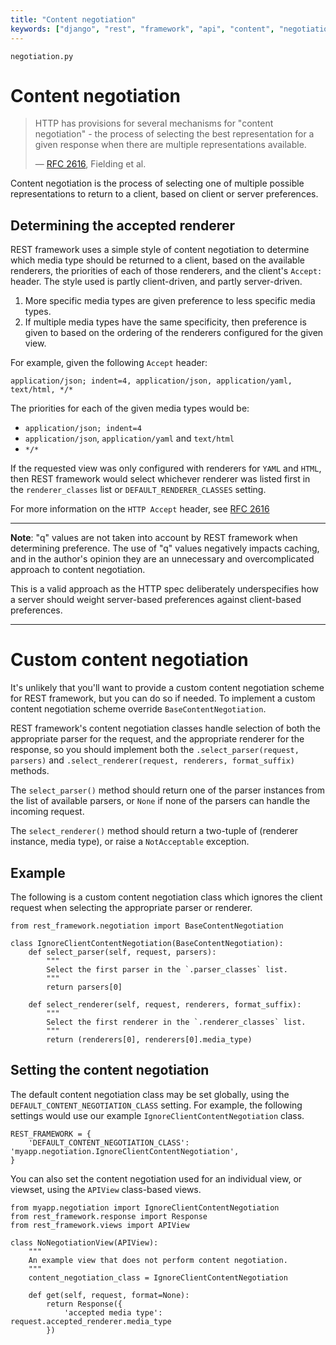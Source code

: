 ```yaml
---
title: "Content negotiation"
keywords: ["django", "rest", "framework", "api", "content", "negotiation"]
---
```


`negotiation.py`

# Content negotiation

> HTTP has provisions for several mechanisms for "content negotiation" - the process of selecting the best representation for a given response when there are multiple representations available.
>
> &mdash; [RFC 2616][cite], Fielding et al.

[cite]: https://www.w3.org/Protocols/rfc2616/rfc2616-sec12.html

Content negotiation is the process of selecting one of multiple possible representations to return to a client, based on client or server preferences.

## Determining the accepted renderer

REST framework uses a simple style of content negotiation to determine which media type should be returned to a client, based on the available renderers, the priorities of each of those renderers, and the client's `Accept:` header.  The style used is partly client-driven, and partly server-driven.

1. More specific media types are given preference to less specific media types.
2. If multiple media types have the same specificity, then preference is given to based on the ordering of the renderers configured for the given view.

For example, given the following `Accept` header:

    application/json; indent=4, application/json, application/yaml, text/html, */*

The priorities for each of the given media types would be:

* `application/json; indent=4`
* `application/json`, `application/yaml` and `text/html`
* `*/*`

If the requested view was only configured with renderers for `YAML` and `HTML`, then REST framework would select whichever renderer was listed first in the `renderer_classes` list or `DEFAULT_RENDERER_CLASSES` setting.

For more information on the `HTTP Accept` header, see [RFC 2616][accept-header]

---

**Note**: "q" values are not taken into account by REST framework when determining preference.  The use of "q" values negatively impacts caching, and in the author's opinion they are an unnecessary and overcomplicated approach to content negotiation.

This is a valid approach as the HTTP spec deliberately underspecifies how a server should weight server-based preferences against client-based preferences.

---

# Custom content negotiation

It's unlikely that you'll want to provide a custom content negotiation scheme for REST framework, but you can do so if needed.  To implement a custom content negotiation scheme override `BaseContentNegotiation`.

REST framework's content negotiation classes handle selection of both the appropriate parser for the request, and the appropriate renderer for the response, so you should implement both the `.select_parser(request, parsers)` and `.select_renderer(request, renderers, format_suffix)` methods.

The `select_parser()` method should return one of the parser instances from the list of available parsers, or `None` if none of the parsers can handle the incoming request.

The `select_renderer()` method should return a two-tuple of (renderer instance, media type), or raise a `NotAcceptable` exception.

## Example

The following is a custom content negotiation class which ignores the client
request when selecting the appropriate parser or renderer.

    from rest_framework.negotiation import BaseContentNegotiation

    class IgnoreClientContentNegotiation(BaseContentNegotiation):
        def select_parser(self, request, parsers):
            """
            Select the first parser in the `.parser_classes` list.
            """
            return parsers[0]

        def select_renderer(self, request, renderers, format_suffix):
            """
            Select the first renderer in the `.renderer_classes` list.
            """
            return (renderers[0], renderers[0].media_type)

## Setting the content negotiation

The default content negotiation class may be set globally, using the `DEFAULT_CONTENT_NEGOTIATION_CLASS` setting.  For example, the following settings would use our example `IgnoreClientContentNegotiation` class.

    REST_FRAMEWORK = {
        'DEFAULT_CONTENT_NEGOTIATION_CLASS': 'myapp.negotiation.IgnoreClientContentNegotiation',
    }

You can also set the content negotiation used for an individual view, or viewset, using the `APIView` class-based views.

    from myapp.negotiation import IgnoreClientContentNegotiation
    from rest_framework.response import Response
    from rest_framework.views import APIView

    class NoNegotiationView(APIView):
        """
        An example view that does not perform content negotiation.
        """
        content_negotiation_class = IgnoreClientContentNegotiation

        def get(self, request, format=None):
            return Response({
                'accepted media type': request.accepted_renderer.media_type
            })

[accept-header]: https://www.w3.org/Protocols/rfc2616/rfc2616-sec14.html
